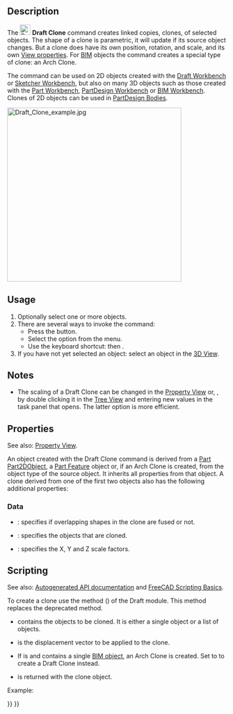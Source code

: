 <languages/>
<translate>

<!--T:19-->
{{Docnav
|[[Draft_Stretch|Stretch]]
|[[Draft_OrthoArray|OrthoArray]]
|[[Draft_Workbench|Draft]]
|IconL=Draft_Stretch.svg
|IconR=Draft_OrthoArray.svg
|IconC=Workbench_Draft.svg
}}

<!--T:1-->
{{GuiCommand
|Name=Draft Clone
|MenuLocation=Modification → Clone
|Workbenches=[[Draft_Workbench|Draft]]
|Shortcut={{KEY|C}} {{KEY|L}}
|SeeAlso=[[Draft_Scale|Draft Scale]]
}}

==Description== <!--T:22--> 

<!--T:2-->
The [[Image:Draft_Clone.svg|24px]] '''Draft Clone''' command creates linked copies, clones, of selected objects. The shape of a clone is parametric, it will update if its source object changes. But a clone does have its own position, rotation, and scale, and its own [[Property_editor|View properties]]. For [[BIM_Workbench|BIM]] objects the command creates a special type of clone: an Arch Clone.

<!--T:10-->
The command can be used on 2D objects created with the [[Draft_Workbench|Draft Workbench]] or [[Sketcher_Workbench|Sketcher Workbench]], but also on many 3D objects such as those created with the [[Part_Workbench|Part Workbench]], [[PartDesign_Workbench|PartDesign Workbench]] or [[BIM_Workbench|BIM Workbench]]. Clones of 2D objects can be used in [[PartDesign_Body|PartDesign Bodies]].

</translate>
[[Image:Draft_Clone_example.jpg|400px]]
<translate>
<!--T:3-->
{{Caption|Draft Clone next to its source object}}

==Usage== <!--T:23--> 

<!--T:4-->
# Optionally select one or more objects.
# There are several ways to invoke the command:
#* Press the {{Button|[[Image:Draft_Clone.svg|16px]] [[Draft_Clone|Clone]]}} button.
#* Select the {{MenuCommand|Modification → [[Image:Draft_Clone.svg|16px]] Clone}} option from the menu.
#* Use the keyboard shortcut: {{KEY|C}} then {{KEY|L}}.
# If you have not yet selected an object: select an object in the [[3D_View|3D View]].

==Notes== <!--T:31-->

<!--T:32-->
* The scaling of a Draft Clone can be changed in the [[Property_View|Property View]] or, {{Version|1.1}}, by double clicking it in the [[Tree_View|Tree View]] and entering new values in the task panel that opens. The latter option is more efficient.

==Properties== <!--T:26-->

<!--T:28-->
See also: [[Property_View|Property View]].

<!--T:24-->
An object created with the Draft Clone command is derived from a [[Part_Part2DObject|Part Part2DObject]], a [[Part_Feature|Part Feature]] object or, if an Arch Clone is created, from the object type of the source object. It inherits all properties from that object. A clone derived from one of the first two objects also has the following additional properties:

===Data=== <!--T:29-->

<!--T:30-->
{{TitleProperty|Draft}}

<!--T:5-->
* {{PropertyData|Fuse|Bool}}: specifies if overlapping shapes in the clone are fused or not.
* {{PropertyData|Objects|LinkListGlobal}}: specifies the objects that are cloned.
* {{PropertyData|Scale|Vector}}: specifies the X, Y and Z scale factors.

==Scripting== <!--T:27-->

<!--T:6-->
See also: [https://freecad.github.io/SourceDoc/ Autogenerated API documentation] and [[FreeCAD_Scripting_Basics|FreeCAD Scripting Basics]].

<!--T:16-->
To create a clone use the {{incode|make_clone}} method ({{Version|0.19}}) of the Draft module. This method replaces the deprecated {{incode|clone}} method.

</translate>
{{Code|code=
cloned_object = make_clone(obj, delta=None, forcedraft=False)
}}
<translate>

<!--T:7-->
* {{incode|obj}} contains the objects to be cloned. It is either a single object or a list of objects.
* {{incode|delta}} is the displacement vector to be applied to the clone.
* If {{incode|forcedraft}} is {{incode|False}} and {{incode|obj}} contains a single [[BIM_Workbench|BIM object]], an Arch Clone is created. Set {{incode|forcedraft}} to {{incode|True}} to create a Draft Clone instead.
* {{incode|cloned_object}} is returned with the clone object.

<!--T:8-->
Example:

</translate>
{{Code|code=
import FreeCAD as App
import Draft

doc = App.newDocument()

place = App.Placement(App.Vector(1000, 0, 0), App.Rotation())
polygon1 = Draft.make_polygon(3, 750)
polygon2 = Draft.make_polygon(5, 750, placement=place)

vector = App.Vector(2600, 500, 0)
cloned_object = Draft.clone([polygon1, polygon2], delta=vector)

cloned_object.Fuse = True

doc.recompute()
}}
<translate>


<!--T:18-->
{{Docnav
|[[Draft_Stretch|Stretch]]
|[[Draft_OrthoArray|OrthoArray]]
|[[Draft_Workbench|Draft]]
|IconL=Draft_Stretch.svg
|IconR=Draft_OrthoArray.svg
|IconC=Workbench_Draft.svg
}}

</translate>
{{Draft Tools navi{{#translation:}}}}
{{Userdocnavi{{#translation:}}}}